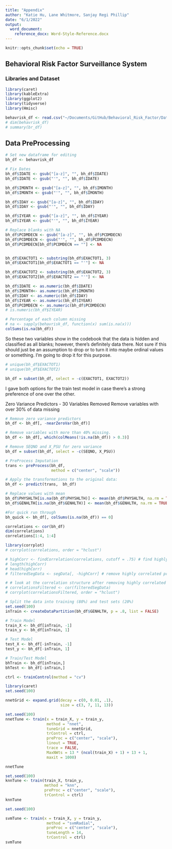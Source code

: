```yaml
---
title: "Appendix"
author: "Katie Hu, Lane Whitmore, Sanjay Regi Phillip"
date: "6/1/2022"
output: 
  word_document:
    reference_docx: Word-Style-Reference.docx
---
```


```r
knitr::opts_chunk$set(echo = TRUE)
```

## Behavioral Risk Factor Surveillance System

### Libraries and Dataset
```r
library(caret)
library(kableExtra)
library(ggplot2)
library(tidyverse)
library(Hmisc)
```

```r
behavrisk_df <- read.csv("~/Documents/GitHub/Behavioral_Risk_Factor/Data/2015.csv")
# dim(behavrisk_df)
# summary(br_df)
```
## Data PreProcessing

```r
# Set new dataframe for editing
bh_df <- behavrisk_df

# Fix Dates
bh_df$IDATE <- gsub("[a-z]", "", bh_df$IDATE)
bh_df$IDATE <- gsub("'", "", bh_df$IDATE)

bh_df$IMONTH <- gsub("[a-z]", "", bh_df$IMONTH)
bh_df$IMONTH <- gsub("'", "", bh_df$IMONTH)

bh_df$IDAY <- gsub("[a-z]", "", bh_df$IDAY)
bh_df$IDAY <- gsub("'", "", bh_df$IDAY)

bh_df$IYEAR <- gsub("[a-z]", "", bh_df$IYEAR)
bh_df$IYEAR <- gsub("'", "", bh_df$IYEAR)

# Replace blanks with NA
bh_df$PCDMDECN <- gsub("[a-z]", "", bh_df$PCDMDECN)
bh_df$PCDMDECN <- gsub("'", "", bh_df$PCDMDECN)
bh_df$PCDMDECN[bh_df$PCDMDECN == ""] <- NA


bh_df$EXACTOT1 <- substring(bh_df$EXACTOT1, 3)
bh_df$EXACTOT1[bh_df$EXACTOT1 == "'"] <- NA

bh_df$EXACTOT2 <- substring(bh_df$EXACTOT2, 3)
bh_df$EXACTOT2[bh_df$EXACTOT2 == "'"] <- NA
```

```r
bh_df$IDATE <- as.numeric(bh_df$IDATE)
bh_df$IMONTH<- as.numeric(bh_df$IMONTH)
bh_df$IDAY <- as.numeric(bh_df$IDAY)
bh_df$IYEAR <- as.numeric(bh_df$IYEAR)
bh_df$PCDMDECN <- as.numeric(bh_df$PCDMDECN)
# is.numeric(bh_df$IYEAR)
```

```r
# Percentage of each column missing
# na <- sapply(behavrisk_df, function(x) sum(is.na(x)))
colSums(is.na(bh_df))
```

So these two variables show in the codebook that the data is hidden and classified as all blanks; however, there's definitely data there. Not sure if this should just be an assumption to drop or to turn it into maybe ordinal values or something. I'm going to drop it for this purpose.

```r
# unique(bh_df$EXACTOT1)
# unique(bh_df$EXACTOT2)

bh_df = subset(bh_df, select = -c(EXACTOT1, EXACTOT2))
```

I gave both options for the train test model in case there's a strong preference of one over the other.


Zero Variance Predictors - 30 Variables Removed
Remove variables with over 30% of data missing
```r
# Remove zero variance predictors
bh_df <- bh_df[, -nearZeroVar(bh_df)]

# Remove variables with more than 40% missing.
bh_df <- bh_df[, which(colMeans(!is.na(bh_df)) > 0.3)]

# Remove SEQNO and X_PSU for zero variance
bh_df = subset(bh_df, select = -c(SEQNO, X_PSU))

# PreProcess Imputation
trans <- preProcess(bh_df,
                    method = c("center", "scale"))

# Apply the transformations to the original data:
bh_df <- predict(trans,  bh_df)

# Replace values with mean
bh_df$PHYSHLTH[is.na(bh_df$PHYSHLTH)] <- mean(bh_df$PHYSHLTH, na.rm = TRUE)
bh_df$GENHLTH[is.na(bh_df$GENHLTH)] <- mean(bh_df$GENHLTH, na.rm = TRUE)

#For quick run through
bh_quick <- bh_df[, colSums(is.na(bh_df)) == 0]

correlations <- cor(bh_df)
dim(correlations)
correlations[1:4, 1:4]

library(corrplot)
# corrplot(correlations, order = "hclust")

# highCorr <- findCorrelation(correlations, cutoff = .75) # find highly correlated predictors
# length(highCorr)
# head(highCorr)
# filteredSegData <- segData[, -highCorr] # remove highly correlated predictors

# # look at the correlation structure after removing highly correlated predictors
# correlationsFiltered <- cor(filteredSegData)
# corrplot(correlationsFiltered, order = "hclust")

```

```r
# Split the data into training (80%) and test sets (20%)
set.seed(100)
inTrain <- createDataPartition(bh_df$GENHLTH, p = .8, list = FALSE)

# Train Model
train_X <- bh_df[inTrain, -1]
train_y <- bh_df[inTrain, 1]

# Test Model
test_X <- bh_df[-inTrain, -1]
test_y <- bh_df[-inTrain, 1]

# Train/Test Model
bhTrain <- bh_df[inTrain,]
bhTest <- bh_df[-inTrain,]

ctrl <- trainControl(method = "cv")
```

```r
library(caret)
set.seed(100)

nnetGrid <- expand.grid(decay = c(0, 0.01, .1), 
                        size = c(3, 7, 11, 13))

set.seed(100)
nnetTune <- train(x = train_X, y = train_y,
                  method = "nnet",
                  tuneGrid = nnetGrid,
                  trControl = ctrl,
                  preProc = c("center", "scale"),
                  linout = TRUE,
                  trace = FALSE,
                  MaxNWts = 13 * (ncol(train_X) + 1) + 13 + 1,
                  maxit = 1000)

nnetTune
```

```r
set.seed(100)
knnTune <- train(train_X, train_y,
                 method = "knn",
                 preProc = c("center", "scale"),
                 trControl = ctrl)
knnTune
```


```r
set.seed(100)

svmTune <- train(x = train_X, y = train_y,
                  method = "svmRadial",
                  preProc = c("center", "scale"),
                  tuneLength = 14,
                  trControl = ctrl)
svmTune
```
